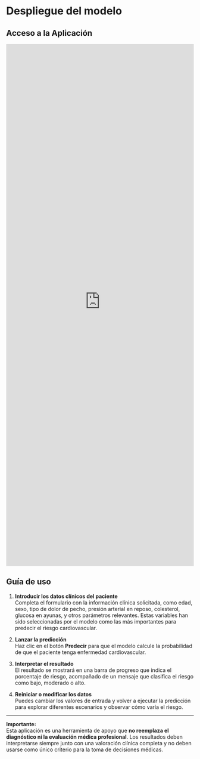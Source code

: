 # Despliegue del modelo

## Acceso a la Aplicación

<iframe 
  src="https://lfxuag-alberto-montero0solera.shinyapps.io/recursos/" 
  width="100%" 
  height="1400" 
  style="border:none; overflow:auto;" 
  scrolling="yes" 
  frameborder="0">
</iframe>



## Guía de uso

1. **Introducir los datos clínicos del paciente**  
   Completa el formulario con la información clínica solicitada, como edad, sexo, tipo de dolor de pecho, presión arterial en reposo, colesterol, glucosa en ayunas, y otros parámetros relevantes. Estas variables han sido seleccionadas por el modelo como las más importantes para predecir el riesgo cardiovascular.

2. **Lanzar la predicción**  
   Haz clic en el botón **Predecir** para que el modelo calcule la probabilidad de que el paciente tenga enfermedad cardiovascular.

3. **Interpretar el resultado**  
   El resultado se mostrará en una barra de progreso que indica el porcentaje de riesgo, acompañado de un mensaje que clasifica el riesgo como bajo, moderado o alto.

4. **Reiniciar o modificar los datos**  
   Puedes cambiar los valores de entrada y volver a ejecutar la predicción para explorar diferentes escenarios y observar cómo varía el riesgo.

---

**Importante:**  
Esta aplicación es una herramienta de apoyo que **no reemplaza el diagnóstico ni la evaluación médica profesional**. Los resultados deben interpretarse siempre junto con una valoración clínica completa y no deben usarse como único criterio para la toma de decisiones médicas.
